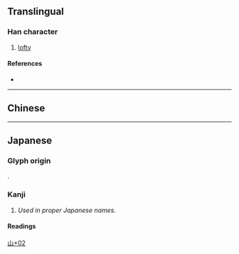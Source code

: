 {{character info/new}}
==Translingual==

===Han character===
{{Han char|rn=46|rad=山|as=02|sn=5|four=|canj=USH|ids=⿰山刀}}

# [[lofty]]

====References====
* {{Han ref|kx=0307.131|hdz=10760.161|uh=5C76|ud=23670}}

----

==Chinese==
{{zh-see|會|v}}

----

==Japanese==

===Glyph origin===
{{ja-etym-kokuji}}.

===Kanji===
{{ja-kanji|grade=|rs=山02}}

# ''Used in proper Japanese names.''

====Readings====
{{ja-readings
|kun=なた-}}

[[Category:Japanese-only CJKV Characters|山+02]]